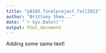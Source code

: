 ```yaml
---
title: "p8105_finalproject_fall2022"
author: "Brittany Shea..."
date: "`r Sys.Date()`"
output: html_document
---
```


Adding some same text!
